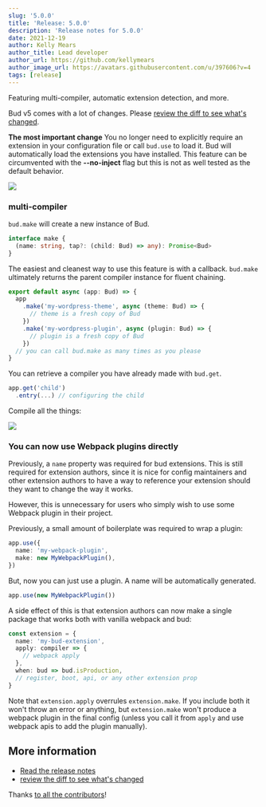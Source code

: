 ```yaml
---
slug: '5.0.0'
title: 'Release: 5.0.0'
description: 'Release notes for 5.0.0'
date: 2021-12-19
author: Kelly Mears
author_title: Lead developer
author_url: https://github.com/kellymears
author_image_url: https://avatars.githubusercontent.com/u/397606?v=4
tags: [release]
---
```



Featuring multi-compiler, automatic extension detection, and more.

<!--truncate-->

Bud v5 comes with a lot of changes. Please [review the diff to see what's changed](https://github.com/roots/bud/compare/v4.6.0...v5.0.0).

**The most important change**
You no longer need to explicitly require an extension in your configuration file or call `bud.use` to load it. Bud will automatically load the extensions you have installed. This feature can be circumvented with the **--no-inject** flag but this is not as well tested as the default behavior.

<img src="/casts/build.svg" />

### multi-compiler

`bud.make` will create a new instance of Bud.

```ts
interface make {
  (name: string, tap?: (child: Bud) => any): Promise<Bud>
}
```

The easiest and cleanest way to use this feature is with a callback. `bud.make` ultimately returns the parent compiler instance for fluent chaining.

```ts title='bud.config.ts'
export default async (app: Bud) => {
  app
    .make('my-wordpress-theme', async (theme: Bud) => {
      // theme is a fresh copy of Bud
    })
    .make('my-wordpress-plugin', async (plugin: Bud) => {
      // plugin is a fresh copy of Bud
    })
  // you can call bud.make as many times as you please
}
```

You can retrieve a compiler you have already made with `bud.get`.

```ts
app.get('child')
  .entry(...) // configuring the child
```

Compile all the things:

<img src="/casts/multi-compiler.svg" />

### You can now use Webpack plugins directly

Previously, a `name` property was required for bud extensions. This is still required for extension authors,
since it is nice for config maintainers and other extension authors to have a way to reference your
extension should they want to change the way it works.

However, this is unnecessary for users who simply wish to use some Webpack plugin in their project.

Previously, a small amount of boilerplate was required to wrap a plugin:

```ts
app.use({
  name: 'my-webpack-plugin',
  make: new MyWebpackPlugin(),
})
```

But, now you can just use a plugin. A name will be automatically generated.

```ts
app.use(new MyWebpackPlugin())
```

A side effect of this is that extension authors can now make a single package that works both with vanilla webpack and bud:

```ts
const extension = {
  name: 'my-bud-extension',
  apply: compiler => {
    // webpack apply
  },
  when: bud => bud.isProduction,
  // register, boot, api, or any other extension prop
}
```

Note that `extension.apply` overrules `extension.make`. If you include both it won't throw an error or anything, but `extension.make` won't produce a webpack plugin in the final config (unless you call it from `apply` and use webpack apis to add the plugin manually).

## More information

- [Read the release notes](/releases/5.0.0)
- [review the diff to see what's changed](https://github.com/roots/bud/compare/v4.6.0...v5.0.0)

Thanks [to all the contributors](/contributors)!
